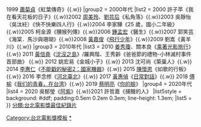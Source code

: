 {{Navbox
|name = 台北電影獎最佳紀錄片
|titlestyle = background:#00AAAA
|title = [[台北電影獎最佳紀錄片|<span style="color:#FFFFFF;">台北電影獎最佳紀錄片</span>]]
|groupstyle = background: #AFEEEE
|group1 = 1990年代
|list1 = 1998 羅興階《勞資趣味競賽》{{.w}}1999 [[蕭菊貞]]《紅葉傳奇》{{.w}}
|group2 = 2000年代
|list2 = 2000 許子苹《我在看天花板的日子》{{.w}}2002 [[周美玲]]、[[劉芸后]]《私角落》{{.w}}2003 吳靜怡（吳汰紝）《快不快樂四人行》{{.w}}2004 李家驊《25 歲，國小二年級》{{.w}}2005 柯金源《獼猴列傳》{{.w}}2006 [[鍾孟宏]]《醫生》{{.w}}2007 郭笑芸《海棠．馬沙與珊瑚》{{.w}}2008 [[黃嘉俊]]《[[飛行少年]]》{{.w}}2009 劉嵩《黃羊川》{{.w}}
|group3 = 2010年代
|list3 = 2010 [[姜秀瓊]]、關本良《[[乘著光影旅行]]》{{.w}} 2011 [[黃信堯]]《[[沈沒之島]]》/羅興階、王秀齡《爸爸節的禮物-小林滅村事件首部曲》 {{.w}} 2012 姚宏易《金城小子》{{.w}} 2013 沈可尚《築巢人》{{.w}} 2014 [[李惠仁 (導演)|李惠仁]]《[[不能戳的秘密2：國家機器]]》{{.w}} 2015 [[陳懷恩]]《如歌的行板》{{.w}} 2016 李念修《[[河北臺北]]》{{.w}} 2017 [[黃惠偵]]《[[日常對話]]》{{.w}} 2018 [[傅榆]]《[[我们的青春，在台湾]]》{{.w}} 2019 [[蔡明亮]]《[[你的臉]]》
|group4 = 2020年代
|list4 = 2020 吳郁瑩《[[阿紫 (紀錄片)|阿紫]]》{{.w}}2021 許哲嘉《捕鰻的人》
|list5style = background: #ddf;<!--per 'below' section--> padding:0.5em 0.2em 0.3em; line-height: 1.3em;
|list5 = 
}}<noinclude>
[[Category:台北電影獎模板]]
[[Category:台北電影獎最佳紀錄片|*]]
</noinclude>
<includeonly>[[分類:台北電影獎最佳紀錄片]]</includeonly>